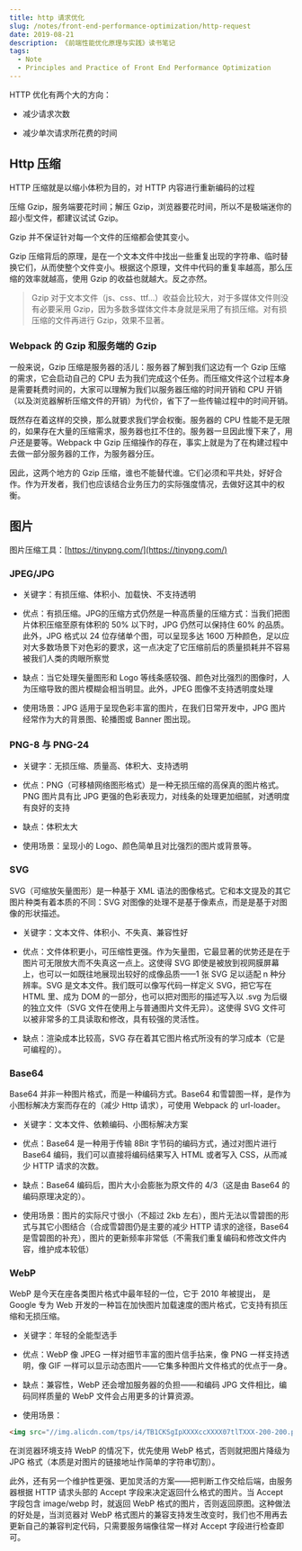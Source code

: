 ```yaml
---
title: http 请求优化
slug: /notes/front-end-performance-optimization/http-request
date: 2019-08-21
description: 《前端性能优化原理与实践》读书笔记
tags:
  - Note
  - Principles and Practice of Front End Performance Optimization
---
```


HTTP 优化有两个大的方向：

* 减少请求次数

* 减少单次请求所花费的时间

## Http 压缩

HTTP 压缩就是以缩小体积为目的，对 HTTP 内容进行重新编码的过程

压缩 Gzip，服务端要花时间；解压 Gzip，浏览器要花时间，所以不是极端迷你的超小型文件，都建议试试 Gzip。

Gzip 并不保证针对每一个文件的压缩都会使其变小。

Gzip 压缩背后的原理，是在一个文本文件中找出一些重复出现的字符串、临时替换它们，从而使整个文件变小。根据这个原理，文件中代码的重复率越高，那么压缩的效率就越高，使用 Gzip 的收益也就越大。反之亦然。

> Gzip 对于文本文件（js、css、ttf...）收益会比较大，对于多媒体文件则没有必要采用 Gzip，因为多数多媒体文件本身就是采用了有损压缩。对有损压缩的文件再进行 Gzip，效果不显著。

### Webpack 的 Gzip 和服务端的 Gzip

一般来说，Gzip 压缩是服务器的活儿：服务器了解到我们这边有一个 Gzip 压缩的需求，它会启动自己的 CPU 去为我们完成这个任务。而压缩文件这个过程本身是需要耗费时间的，大家可以理解为我们以服务器压缩的时间开销和 CPU 开销（以及浏览器解析压缩文件的开销）为代价，省下了一些传输过程中的时间开销。

既然存在着这样的交换，那么就要求我们学会权衡。服务器的 CPU 性能不是无限的，如果存在大量的压缩需求，服务器也扛不住的。服务器一旦因此慢下来了，用户还是要等。Webpack 中 Gzip 压缩操作的存在，事实上就是为了在构建过程中去做一部分服务器的工作，为服务器分压。

因此，这两个地方的 Gzip 压缩，谁也不能替代谁。它们必须和平共处，好好合作。作为开发者，我们也应该结合业务压力的实际强度情况，去做好这其中的权衡。

## 图片

图片压缩工具：[https://tinypng.com/](https://tinypng.com/)

### JPEG/JPG

* 关键字：有损压缩、体积小、加载快、不支持透明

* 优点：有损压缩。JPG的压缩方式仍然是一种高质量的压缩方式：当我们把图片体积压缩至原有体积的 50% 以下时，JPG 仍然可以保持住 60% 的品质。此外，JPG 格式以 24 位存储单个图，可以呈现多达 1600 万种颜色，足以应对大多数场景下对色彩的要求，这一点决定了它压缩前后的质量损耗并不容易被我们人类的肉眼所察觉

* 缺点：当它处理矢量图形和 Logo 等线条感较强、颜色对比强烈的图像时，人为压缩导致的图片模糊会相当明显。此外，JPEG 图像不支持透明度处理

* 使用场景：JPG 适用于呈现色彩丰富的图片，在我们日常开发中，JPG 图片经常作为大的背景图、轮播图或 Banner 图出现。

### PNG-8 与 PNG-24

* 关键字：无损压缩、质量高、体积大、支持透明

* 优点：PNG（可移植网络图形格式）是一种无损压缩的高保真的图片格式。PNG 图片具有比 JPG 更强的色彩表现力，对线条的处理更加细腻，对透明度有良好的支持

* 缺点：体积太大

* 使用场景：呈现小的 Logo、颜色简单且对比强烈的图片或背景等。

### SVG

SVG（可缩放矢量图形）是一种基于 XML 语法的图像格式。它和本文提及的其它图片种类有着本质的不同：SVG 对图像的处理不是基于像素点，而是是基于对图像的形状描述。

* 关键字：文本文件、体积小、不失真、兼容性好

* 优点：文件体积更小，可压缩性更强。作为矢量图，它最显著的优势还是在于图片可无限放大而不失真这一点上。这使得 SVG 即使是被放到视网膜屏幕上，也可以一如既往地展现出较好的成像品质——1 张 SVG 足以适配 n 种分辨率。SVG 是文本文件。我们既可以像写代码一样定义 SVG，把它写在 HTML 里、成为 DOM 的一部分，也可以把对图形的描述写入以 .svg 为后缀的独立文件（SVG 文件在使用上与普通图片文件无异）。这使得 SVG 文件可以被非常多的工具读取和修改，具有较强的灵活性。

* 缺点：渲染成本比较高，SVG 存在着其它图片格式所没有的学习成本（它是可编程的）。

### Base64

Base64 并非一种图片格式，而是一种编码方式。Base64 和雪碧图一样，是作为小图标解决方案而存在的（减少 Http 请求），可使用 Webpack 的 url-loader。

* 关键字：文本文件、依赖编码、小图标解决方案

* 优点：Base64 是一种用于传输 8Bit 字节码的编码方式，通过对图片进行 Base64 编码，我们可以直接将编码结果写入 HTML 或者写入 CSS，从而减少 HTTP 请求的次数。

* 缺点：Base64 编码后，图片大小会膨胀为原文件的 4/3（这是由 Base64 的编码原理决定的）。

* 使用场景：图片的实际尺寸很小（不超过 2kb 左右），图片无法以雪碧图的形式与其它小图结合（合成雪碧图仍是主要的减少 HTTP 请求的途径，Base64 是雪碧图的补充），图片的更新频率非常低（不需我们重复编码和修改文件内容，维护成本较低）

### WebP

WebP 是今天在座各类图片格式中最年轻的一位，它于 2010 年被提出， 是 Google 专为 Web 开发的一种旨在加快图片加载速度的图片格式，它支持有损压缩和无损压缩。

* 关键字：年轻的全能型选手

* 优点：WebP 像 JPEG 一样对细节丰富的图片信手拈来，像 PNG 一样支持透明，像 GIF 一样可以显示动态图片——它集多种图片文件格式的优点于一身。

* 缺点：兼容性，WebP 还会增加服务器的负担——和编码 JPG 文件相比，编码同样质量的 WebP 文件会占用更多的计算资源。

* 使用场景：

```html
<img src="//img.alicdn.com/tps/i4/TB1CKSgIpXXXXccXXXX07tlTXXX-200-200.png_60x60.jpg_.webp" alt="手机app - 聚划算" class="app-icon">
```

在浏览器环境支持 WebP 的情况下，优先使用 WebP 格式，否则就把图片降级为 JPG 格式（本质是对图片的链接地址作简单的字符串切割）。

此外，还有另一个维护性更强、更加灵活的方案——把判断工作交给后端，由服务器根据 HTTP 请求头部的 Accept 字段来决定返回什么格式的图片。当 Accept 字段包含 image/webp 时，就返回 WebP 格式的图片，否则返回原图。这种做法的好处是，当浏览器对 WebP 格式图片的兼容支持发生改变时，我们也不用再去更新自己的兼容判定代码，只需要服务端像往常一样对 Accept 字段进行检查即可。